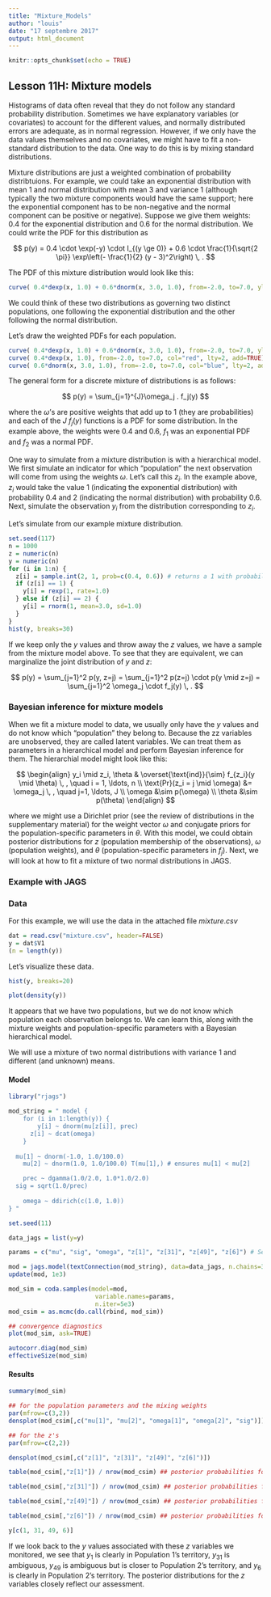 ```yaml
---
title: "Mixture_Models"
author: "louis"
date: "17 septembre 2017"
output: html_document
---
```


```r
knitr::opts_chunk$set(echo = TRUE)
```

## Lesson 11H: Mixture models


Histograms of data often reveal that they do not follow any standard probability distribution. Sometimes we have explanatory variables (or covariates) to account for the different values, and normally distributed errors are adequate, as in normal regression. However, if we only have the data values themselves and no covariates, we might have to fit a non-standard distribution to the data. One way to do this is by mixing standard distributions.

Mixture distributions are just a weighted combination of probability distribtuions. For example, we could take an exponential distribution with mean 1 and normal distribution with mean 3 and variance 1 (although typically the two mixture components would have the same support; here the exponential component has to be non-negative and the normal component can be positive or negative). Suppose we give them weights: 0.4 for the exponential distribution and 0.6 for the normal distribution. We could write the PDF for this distribution as

$$
p(y) = 0.4 \cdot \exp(-y) \cdot I_{(y \ge 0)} + 0.6 \cdot \frac{1}{\sqrt{2 \pi}} \exp\left(- \frac{1}{2} (y - 3)^2\right) \, .
$$

The PDF of this mixture distribution would look like this:

```r
curve( 0.4*dexp(x, 1.0) + 0.6*dnorm(x, 3.0, 1.0), from=-2.0, to=7.0, ylab="density", xlab="y", main="40/60 mixture of exponential and normal distributions", lwd=2)
```

We could think of these two distributions as governing two distinct populations, one following the exponential distribution and the other following the normal distribution.

Let's draw the weighted PDFs for each population.

```r
curve( 0.4*dexp(x, 1.0) + 0.6*dnorm(x, 3.0, 1.0), from=-2.0, to=7.0, ylab="density", xlab="y", main="40/60 mixture of exponential and normal distributions", lwd=2)
curve( 0.4*dexp(x, 1.0), from=-2.0, to=7.0, col="red", lty=2, add=TRUE)
curve( 0.6*dnorm(x, 3.0, 1.0), from=-2.0, to=7.0, col="blue", lty=2, add=TRUE)

```

The general form for a discrete mixture of distributions is as follows:

$$
p(y) = \sum_{j=1}^{J}\omega_j . f_j(y)
$$

where the $\omega$'s are positive weights that add up to 1 (they are probabilities) and each of the $J$ $f_j(y)$ functions is a PDF for some distribution. In the example above, the weights were 0.4 and 0.6, $f_1$ was an exponential PDF and $f_2$ was a normal PDF.

One way to simulate from a mixture distribution is with a hierarchical model. We first simulate an indicator for which "population" the next observation will come from using the weights $\omega$. Let's call this $z_i$. In the example above, $z_i$ would take the value 1 (indicating the exponential distribution) with probability 0.4 and 2 (indicating the normal distribution) with probability 0.6. Next, simulate the observation $y_i$ from the distribution corresponding to $z_i$.

Let's simulate from our example mixture distribution.


```r
set.seed(117)
n = 1000
z = numeric(n)
y = numeric(n)
for (i in 1:n) {
  z[i] = sample.int(2, 1, prob=c(0.4, 0.6)) # returns a 1 with probability 0.4, or a 2 with probability 0.6
  if (z[i] == 1) {
    y[i] = rexp(1, rate=1.0)
  } else if (z[i] == 2) {
    y[i] = rnorm(1, mean=3.0, sd=1.0)
  }
}
hist(y, breaks=30)
```

If we keep only the $y$ values and throw away the $z$ values, we have a sample from the mixture model above. To see that they are equivalent, we can marginalize the joint distribution of $y$ and $z$:

$$
p(y) = \sum_{j=1}^2 p(y, z=j) = \sum_{j=1}^2 p(z=j) \cdot p(y \mid z=j) = \sum_{j=1}^2 \omega_j \cdot f_j(y) \, .
$$

### Bayesian inference for mixture models

When we fit a mixture model to data, we usually only have the $y$ values and do not know which "population" they belong to. Because the zz variables are unobserved, they are called latent variables. We can treat them as parameters in a hierarchical model and perform Bayesian inference for them. The hierarchial model might look like this:


$$
\begin{align}
y_i \mid z_i, \theta & \overset{\text{ind}}{\sim} f_{z_i}(y \mid \theta) \, , \quad i = 1, \ldots, n \\
\text{Pr}(z_i = j \mid \omega) &= \omega_j \, , \quad j=1, \ldots, J \\
\omega &\sim p(\omega) \\
\theta &\sim  p(\theta)
\end{align}
$$

where we might use a Dirichlet prior (see the review of distributions in the supplementary material) for the weight vector $\omega$ and conjugate priors for the population-specific parameters in $\theta$. With this model, we could obtain posterior distributions for $z$ (population membership of the observations), $\omega$ (population weights), and $\theta$ (population-specific parameters in $f_j$). Next, we will look at how to fit a mixture of two normal distributions in JAGS.

### Example with JAGS

### Data

For this example, we will use the data in the attached file $mixture.csv$

```r
dat = read.csv("mixture.csv", header=FALSE)
y = dat$V1
(n = length(y))
```

Let's visualize these data.

```r
hist(y, breaks=20)
```


```r
plot(density(y))
```

It appears that we have two populations, but we do not know which population each observation belongs to. We can learn this, along with the mixture weights and population-specific parameters with a Bayesian hierarchical model.

We will use a mixture of two normal distributions with variance 1 and different (and unknown) means.

#### Model

```r
library("rjags")
```

```r
mod_string = " model {
    for (i in 1:length(y)) {
        y[i] ~ dnorm(mu[z[i]], prec)
      z[i] ~ dcat(omega)
    }
  
  mu[1] ~ dnorm(-1.0, 1.0/100.0)
    mu[2] ~ dnorm(1.0, 1.0/100.0) T(mu[1],) # ensures mu[1] < mu[2]

    prec ~ dgamma(1.0/2.0, 1.0*1.0/2.0)
  sig = sqrt(1.0/prec)
    
    omega ~ ddirich(c(1.0, 1.0))
} "

set.seed(11)

data_jags = list(y=y)

params = c("mu", "sig", "omega", "z[1]", "z[31]", "z[49]", "z[6]") # Select some z's to monitor

mod = jags.model(textConnection(mod_string), data=data_jags, n.chains=3)
update(mod, 1e3)

mod_sim = coda.samples(model=mod,
                        variable.names=params,
                        n.iter=5e3)
mod_csim = as.mcmc(do.call(rbind, mod_sim))

## convergence diagnostics
plot(mod_sim, ask=TRUE)

autocorr.diag(mod_sim)
effectiveSize(mod_sim)
```

#### Results

```r
summary(mod_sim)
```

```r
## for the population parameters and the mixing weights
par(mfrow=c(3,2))
densplot(mod_csim[,c("mu[1]", "mu[2]", "omega[1]", "omega[2]", "sig")])

## for the z's
par(mfrow=c(2,2))
```

```r
densplot(mod_csim[,c("z[1]", "z[31]", "z[49]", "z[6]")])
```

```r
table(mod_csim[,"z[1]"]) / nrow(mod_csim) ## posterior probabilities for z[1], the membership of y[1]
```

```r
table(mod_csim[,"z[31]"]) / nrow(mod_csim) ## posterior probabilities for z[31], the membership of y[31]
```

```r
table(mod_csim[,"z[49]"]) / nrow(mod_csim) ## posterior probabilities for z[49], the membership of y[49]
```

```r
table(mod_csim[,"z[6]"]) / nrow(mod_csim) ## posterior probabilities for z[6], the membership of y[6]
```

```r
y[c(1, 31, 49, 6)]
```

If we look back to the $y$ values associated with these $z$ variables we monitored, we see that $y_1$ is clearly in Population 1's territory, $y_{31}$ is ambiguous, $y_{49}$ is ambiguous but is closer to Population 2's territory, and $y_6$ is clearly in Population 2's territory. The posterior distributions for the $z$ variables closely reflect our assessment.

